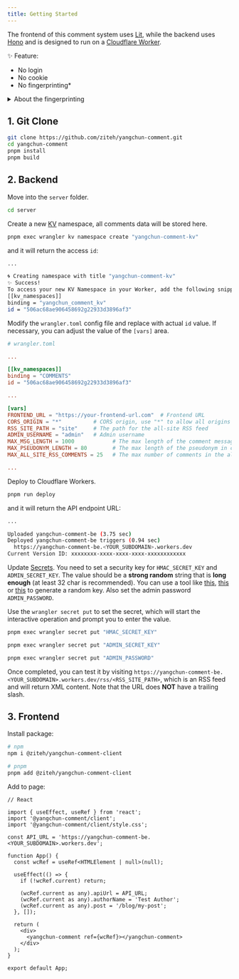 ```yaml
---
title: Getting Started
---
```


The frontend of this comment system uses [Lit](https://lit.dev/), while the backend uses [Hono](https://hono.dev/) and is designed to run on a [Cloudflare Worker](https://workers.cloudflare.com/).

✨ Feature:

- No login
- No cookie
- No fingerprinting\*

<details>
<summary>About the fingerprinting</summary>

Currently, a **hashed IP** address is used as the key for rate limiting on the backend. It offers a degree of identifiability and traceability, but it is still a little different from browser fingerprinting.

1. people on public networks (like those in cafes, companies, or libraries) may share the same IP.
2. a single person might have different IP addresses due to their ISP's dynamic IP allocation.

Therefore, an IP address cannot truly and uniquely identify a specific user.

In the future, considering using **Proof-of-Work** to prevent malicious traffic and completely avoid hashed IP.

</details>

## 1. Git Clone

```bash
git clone https://github.com/ziteh/yangchun-comment.git
cd yangchun-comment
pnpm install
pnpm build
```

## 2. Backend

Move into the `server` folder.

```bash
cd server
```

Create a new [KV][cf-kv] namespace, all comments data will be stored here.

```bash
pnpm exec wrangler kv namespace create "yangchun-comment-kv"
```

and it will return the access `id`:

```bash "506ac68ae906458692g22933d3896af3"
...

🌀 Creating namespace with title "yangchun-comment-kv"
✨ Success!
To access your new KV Namespace in your Worker, add the following snippet to your configuration file:
[[kv_namespaces]]
binding = "yangchun_comment_kv"
id = "506ac68ae906458692g22933d3896af3"
```

Modify the `wrangler.toml` config file and replace with actual `id` value. If necessary, you can adjust the value of the `[vars]` area.

```toml "506ac68ae906458692g22933d3896af3"
# wrangler.toml

...

[[kv_namespaces]]
binding = "COMMENTS"
id = "506ac68ae906458692g22933d3896af3"

...

[vars]
FRONTEND_URL = "https://your-frontend-url.com"  # Frontend URL
CORS_ORIGIN = "*"          # CORS origin, use "*" to allow all origins
RSS_SITE_PATH = "site"     # The path for the all-site RSS feed
ADMIN_USERNAME = "admin"   # Admin username
MAX_MSG_LENGTH = 1000            # The max length of the comment message in characters
MAX_PSEUDONYM_LENGTH = 80        # The max length of the pseudonym in characters
MAX_ALL_SITE_RSS_COMMENTS = 25   # The max number of comments in the all-site RSS feed

...
```

Deploy to Cloudflare Workers.

```bash
pnpm run deploy
```

and it will return the API endpoint URL:

```bash "https://yangchun-comment-be.<YOUR_SUBDOMAIN>.workers.dev"
...

Uploaded yangchun-comment-be (3.75 sec)
Deployed yangchun-comment-be triggers (0.94 sec)
  https://yangchun-comment-be.<YOUR_SUBDOMAIN>.workers.dev
Current Version ID: xxxxxxxx-xxxx-xxxx-xxxx-xxxxxxxxxxxx
```

Update [Secrets][cf-secret]. You need to set a security key for `HMAC_SECRET_KEY` and `ADMIN_SECRET_KEY`. The value should be a **strong random** string that is **long enough** (at least 32 char is recommended). You can use a tool like [this](https://jwtsecrets.com/), [this](https://djecrety.ir/) or [this](https://randomkeygen.com/) to generate a random key. Also set the admin password `ADMIN_PASSWORD`.

Use the `wrangler secret put` to set the secret, which will start the interactive operation and prompt you to enter the value.

```bash
pnpm exec wrangler secret put "HMAC_SECRET_KEY"
```

```bash
pnpm exec wrangler secret put "ADMIN_SECRET_KEY"
```

```bash
pnpm exec wrangler secret put "ADMIN_PASSWORD"
```

Once completed, you can test it by visiting `https://yangchun-comment-be.<YOUR_SUBDOMAIN>.workers.dev/rss/<RSS_SITE_PATH>`, which is an RSS feed and will return XML content. Note that the URL does **NOT** have a trailing slash.

## 3. Frontend

Install package:

```bash
# npm
npm i @ziteh/yangchun-comment-client

# pnpm
pnpm add @ziteh/yangchun-comment-client
```

Add to page:

```tsx
// React

import { useEffect, useRef } from 'react';
import '@yangchun-comment/client';
import '@yangchun-comment/client/style.css';

const API_URL = 'https://yangchun-comment-be.<YOUR_SUBDOMAIN>.workers.dev';

function App() {
  const wcRef = useRef<HTMLElement | null>(null);

  useEffect(() => {
    if (!wcRef.current) return;

    (wcRef.current as any).apiUrl = API_URL;
    (wcRef.current as any).authorName = 'Test Author';
    (wcRef.current as any).post = '/blog/my-post';
  }, []);

  return (
    <div>
      <yangchun-comment ref={wcRef}></yangchun-comment>
    </div>
  );
}

export default App;
```

[cf-kv]: https://developers.cloudflare.com/kv/
[cf-secret]: https://developers.cloudflare.com/workers/configuration/secrets/
